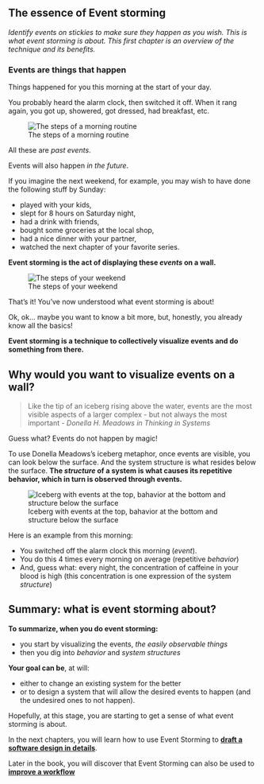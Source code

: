 ## The essence of Event storming

_Identify events on stickies to make sure they happen as you wish. This is what event storming is about. This first chapter is an overview of the technique and its benefits._

### Events are things that happen

Things happened for you this morning at the start of your day.

You probably heard the alarm clock, then switched it off. When it rang again, you got up, showered, got dressed, had breakfast, etc.

![The steps of a morning routine](./imgs/2021-06-18-essence-of-event-storming/MyMorningRoutine.jpg)

All these are _past events_.

Events will also happen _in the future_.

If you imagine the next weekend, for example, you may wish to have done the following stuff by Sunday:

- played with your kids,
- slept for 8 hours on Saturday night,
- had a drink with friends,
- bought some groceries at the local shop,
- had a nice dinner with your partner,
- watched the next chapter of your favorite series.

**Event storming is the act of displaying these _events_ on a wall.**

![The steps of your weekend](./imgs/2021-06-18-essence-of-event-storming/NextWeekEndWish.jpg)

That's it! You've now understood what event storming is about!

Ok, ok... maybe you want to know a bit more, but, honestly, you already know all the basics!

 **Event storming is a technique to collectively visualize events and do something from there.**


## Why would you want to visualize events on a wall?

> Like the tip of an iceberg rising above the water, events are the most visible aspects of a larger complex - but not always the most important - _Donella H. Meadows in Thinking in Systems_

Guess what? Events do not happen by magic!

To use Donella Meadows's iceberg metaphor, once events are visible, you can look below the surface. And the system structure is what resides below the surface. **The _structure_ of a system is what causes its repetitive behavior, which in turn is observed through events.**

![Iceberg with events at the top, bahavior at the bottom and structure below the surface](./imgs/2021-06-18-essence-of-event-storming/iceberg-3273216_640.jpg)

Here is an example from this morning:

- You switched off the alarm clock this morning (_event_).
- You do this 4 times every morning on average (repetitive _behavior_)
- And, guess what: every night, the concentration of caffeine in your blood is high (this concentration is one expression of the system _structure_)

## Summary: what is event storming about?

**To summarize, when you do event storming:**

- you start by visualizing the events, _the easily observable things_
- then you dig into _behavior_ and _system structures_

**Your goal can be**, at will:

- either to change an existing system for the better
- or to design a system that will allow the desired events to happen (and the undesired ones to not happen).

Hopefully, at this stage, you are starting to get a sense of what event storming is about.

In the next chapters, you will learn how to use Event Storming to [**draft a software design in details**](#big-picture).

Later in the book, you will discover that Event Storming can also be used to [**improve a workflow**](#Event-Storming--Flow)
